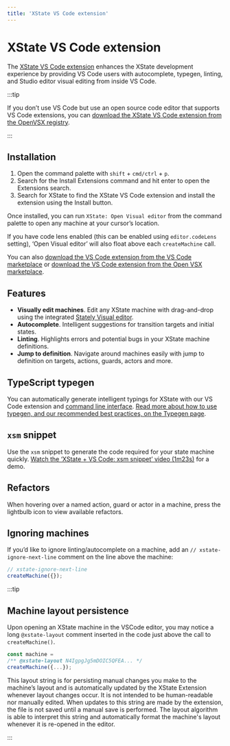 ```yaml
---
title: 'XState VS Code extension'
---
```


# XState VS Code extension

The [XState VS Code extension](https://marketplace.visualstudio.com/items?itemName=statelyai.stately-vscode) enhances the XState development experience by providing VS Code users with autocomplete, typegen, linting, and Studio editor visual editing from inside VS Code.

:::tip

If you don’t use VS Code but use an open source code editor that supports VS Code extensions, you can [download the XState VS Code extension from the OpenVSX registry](https://open-vsx.org/extension/statelyai/stately-vscode).

:::

## Installation

1. Open the command palette with `shift` + `cmd/ctrl` + `p`.
2. Search for the Install Extensions command and hit enter to open the Extensions search.
3. Search for XState to find the XState VS Code extension and install the extension using the Install button.

Once installed, you can run `XState: Open Visual editor` from the command palette to open any machine at your cursor’s location.

If you have code lens enabled (this can be enabled using `editor.codeLens` setting), ‘Open Visual editor’ will also float above each `createMachine` call.

You can also [download the VS Code extension from the VS Code marketplace](https://marketplace.visualstudio.com/items?itemName=statelyai.stately-vscode) or [download the VS Code extension from the Open VSX marketplace](https://open-vsx.org/extension/statelyai/stately-vscode).

## Features

- **Visually edit machines**. Edit any XState machine with drag-and-drop using the integrated [Stately Visual editor](https://stately.ai/editor).
- **Autocomplete**. Intelligent suggestions for transition targets and initial states.
- **Linting**. Highlights errors and potential bugs in your XState machine definitions.
- **Jump to definition**. Navigate around machines easily with jump to definition on targets, actions, guards, actors and more.

## TypeScript typegen

You can automatically generate intelligent typings for XState with our VS Code extension and [command line interface](developer-tools#xstate-cli-command-line-interface). [Read more about how to use typegen, and our recommended best practices, on the Typegen page](../xstate/typescript/typegen).

## `xsm` snippet

Use the `xsm` snippet to generate the code required for your state machine quickly. [Watch the ‘XState + VS Code: xsm snippet’ video (1m23s)](https://www.youtube.com/watch?v=Gk3mdlqadYM) for a demo.

## Refactors

When hovering over a named action, guard or actor in a machine, press the lightbulb icon to view available refactors.

## Ignoring machines

If you’d like to ignore linting/autocomplete on a machine, add an `// xstate-ignore-next-line` comment on the line above the machine:

```js
// xstate-ignore-next-line
createMachine({});
```

:::tip

## Machine layout persistence

Upon opening an XState machine in the VSCode editor, you may notice a long `@xstate-layout` comment inserted in the code just above the call to `createMachine()`.

```js
const machine =
/** @xstate-layout N4IgpgJg5mDOIC5QFEA... */
createMachine({...});
```

This layout string is for persisting manual changes you make to the machine’s layout and is automatically updated by the XState Extension whenever layout changes occur. It is not intended to be human-readable nor manually edited. When updates to this string are made by the extension, the file is not saved until a manual save is performed. The layout algorithm is able to interpret this string and automatically format the machine's layout whenever it is re-opened in the editor.

:::

